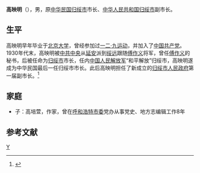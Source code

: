 '''高映明'''（{{bd|？||？|}}），男，原[[中华民国|中华民国]][[归绥市|归绥市]]市长、[[中华人民共和国|中华人民共和国]][[归绥市|归绥市]]副市长。

==生平==
高映明早年毕业于[[北京大学|北京大学]]，曾经参加过[[一二·九运动|一二·九运动]]，并加入了[[中国共产党|中国共产党]]。1930年代末，高映明被[[中共中央|中共中央]]从[[延安|延安]]派到[[绥远|绥远]]跟随[[傅作义|傅作义]]将军，曾任[[傅作义|傅作义]]的秘书，后被任命为[[归绥市|归绥市]]市长，任内[[中国人民解放军|中国人民解放军]]“和平解放”归绥市，高映明遂成为中华民国最后一任归绥市市长。此后高映明担任了新成立的[[归绥市人民政府|归绥市人民政府]]第一届副市长。<ref>{{Cite web |url=http://z.hangzhou.com.cn/09nsyj/content/2009-09/23/content_2778307.htm |title=呼市副市长说：杭州中山路动静闹大了，杭州网，2009-09-23 |access-date=2011-10-04 |archive-url=https://web.archive.org/web/20150623193927/http://z.hangzhou.com.cn/09nsyj/content/2009-09/23/content_2778307.htm |archive-date=2015-06-23 |dead-url=yes }}</ref>

==家庭==
*子：高培萱，作家，曾在[[中国共产党呼和浩特市委员会|呼和浩特市委]]党办从事党史、地方志编辑工作8年

==参考文献==
{{reflist}}

{{呼和浩特市市长|ROC}}
[[Category:高姓|Y]]